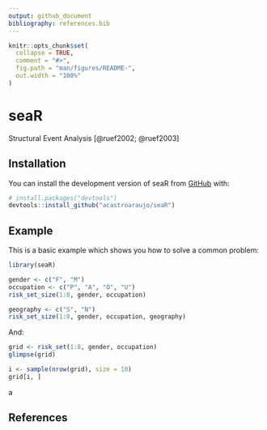 ```yaml
---
output: github_document
bibliography: references.bib
---
```


<!-- README.md is generated from README.Rmd. Please edit that file -->

```r
knitr::opts_chunk$set(
  collapse = TRUE,
  comment = "#>",
  fig.path = "man/figures/README-",
  out.width = "100%"
)
```

# seaR

<!-- badges: start -->

<!-- badges: end -->

Structural Event Analysis [@ruef2002; @ruef2003]

## Installation

You can install the development version of seaR from [GitHub](https://github.com/) with:

``` r
# install.packages("devtools")
devtools::install_github("acastroaraujo/seaR")
```

## Example

This is a basic example which shows you how to solve a common problem:

```r
library(seaR)

gender <- c("F", "M")
occupation <- c("P", "A", "O", "U")
risk_set_size(1:8, gender, occupation)

geography <- c("S", "N")
risk_set_size(1:8, gender, occupation, geography)
```

And:

```r
grid <- risk_set(1:8, gender, occupation)
glimpse(grid)

i <- sample(nrow(grid), size = 10)
grid[i, ]
```

a

## References
